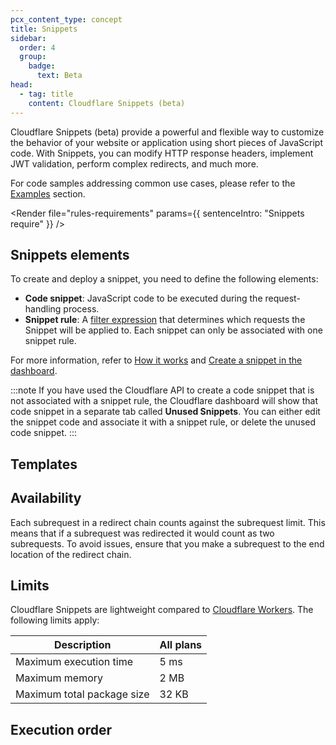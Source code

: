 ```yaml
---
pcx_content_type: concept
title: Snippets
sidebar:
  order: 4
  group:
    badge:
      text: Beta
head:
  - tag: title
    content: Cloudflare Snippets (beta)
---
```



Cloudflare Snippets (beta) provide a powerful and flexible way to customize the behavior of your website or application using short pieces of JavaScript code. With Snippets, you can modify HTTP response headers, implement <GlossaryTooltip term="JSON web token (JWT)" prepend="JSON web token (JWT) is ">JWT</GlossaryTooltip> validation, perform complex <GlossaryTooltip term="redirect">redirects</GlossaryTooltip>, and much more.

For code samples addressing common use cases, please refer to the [Examples](/rules/snippets/examples/) section.

<Render
	file="rules-requirements"
	params={{ sentenceIntro: "Snippets require" }}
/>

## Snippets elements

To create and deploy a snippet, you need to define the following elements:

- **Code snippet**: JavaScript code to be executed during the request-handling process.
- **Snippet rule**: A [filter expression](/ruleset-engine/rules-language/expressions/) that determines which requests the Snippet will be applied to. Each snippet can only be associated with one snippet rule.

For more information, refer to [How it works](/rules/snippets/how-it-works/) and [Create a snippet in the dashboard](/rules/snippets/create-dashboard/).

:::note
If you have used the Cloudflare API to create a code snippet that is not associated with a snippet rule, the Cloudflare dashboard will show that code snippet in a separate tab called **Unused Snippets**. You can either edit the snippet code and associate it with a snippet rule, or delete the unused code snippet.
:::

## Templates

<Render file="rules-templates" />

## Availability

<Render file="rules-new-limits" />

<FeatureTable id="rules.snippets" />

Each <GlossaryTooltip term="Snippets subrequest" prepend="A subrequest is ">subrequest</GlossaryTooltip> in a redirect chain counts against the subrequest limit. This means that if a subrequest was redirected it would count as two subrequests. To avoid issues, ensure that you make a subrequest to the end location of the redirect chain.

## Limits

Cloudflare Snippets are lightweight compared to [Cloudflare Workers](/workers/). The following limits apply:

| Description                | All plans |
| -------------------------- | --------- |
| Maximum execution time     | 5 ms      |
| Maximum memory             | 2 MB      |
| Maximum total package size | 32 KB     |

## Execution order

<Render file="product-execution-order" />
